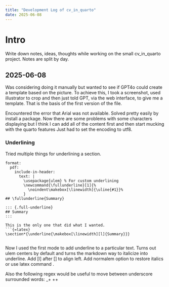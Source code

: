 ```yaml
---
title: "Development Log of cv_in_quarto"
date: 2025-06-08
---
```


# Intro

Write down notes, ideas, thoughts while working on the small cv_in_quarto project.
Notes are split by day.

## 2025-06-08
Was considering doing it manually but wanted to see if GPT4o could create a template based on the picture. To achieve this, I took a screenshot, used illustrator to crop and then just told GPT, via the web interface, to give me a template.
That is the basis of the first version of the file.

Encountered the error that Arial was not available. Solved pretty easily by install a package.
Now there are some problems with some characters displaying but I think I can add all of the content first and then start mucking with the quarto features
Just had to set the encoding to utf8.

### Underlining
Tried multiple things for underlining a section.
```quarto
format:
  pdf:
    include-in-header:
      text: |
        \usepackage{ulem} % For custom underlining
        \newcommand{\fullunderline}[1]{%
          \noindent\makebox[\linewidth]{\uline{#1}}%
        }
## \fullunderline{Summary}

::: {.full-underline}
## Summary
:::

This is the only one that did what I wanted.
```{=latex}
\section*{\underline{\makebox[\linewidth][l]{Summary}}}
```
```
```
Now I used the first mode to add underline to a particular text. Turns out ulem centers by default and turns the markdown way to italicize into underline.
Add [l] after [\linewidth] to align left.
Add normalem option to restore italics or use latex command \textit{}.

Also the following regex would be useful to move between underscore surrounded words: _\w\+ \+\w\+
